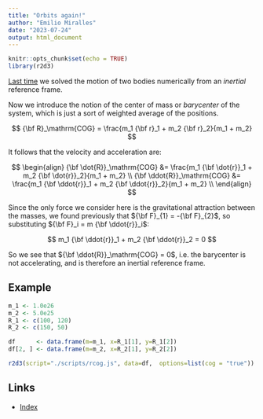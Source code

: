 ```yaml
---
title: "Orbits again!"
author: "Emilio Miralles"
date: "2023-07-24"
output: html_document
---
```


```r
knitr::opts_chunk$set(echo = TRUE)
library(r2d3)
```

[Last time](./orbits.html) we solved the motion of two bodies numerically from an *inertial* reference frame.

Now we introduce the notion of the center of mass or *barycenter* of the system, which is just a sort of weighted average of the positions.

$$
{\bf R}_\mathrm{COG} = \frac{m_1 {\bf r}_1 + m_2 {\bf r}_2}{m_1 + m_2}
$$

It follows that the velocity and acceleration are:

$$
\begin{align}
{\bf \dot{R}}_\mathrm{COG} &= \frac{m_1 {\bf \dot{r}}_1 + m_2 {\bf \dot{r}}_2}{m_1 + m_2} \\
{\bf \ddot{R}}_\mathrm{COG} &= \frac{m_1 {\bf \ddot{r}}_1 + m_2 {\bf \ddot{r}}_2}{m_1 + m_2} \\
\end{align}
$$

Since the only force we consider here is the gravitational attraction between the masses, we found previously that ${\bf F}_{1} = -{\bf F}_{2}$, so substituting ${\bf F}_i = m {\bf \ddot{r}}_i$:

$$
m_1 {\bf \ddot{r}}_1 + m_2 {\bf \ddot{r}}_2 = 0
$$

So we see that ${\bf \ddot{R}}_\mathrm{COG} = 0$, i.e. the barycenter is not accelerating, and is therefore an inertial reference frame.

## Example

```r
m_1 <- 1.0e26
m_2 <- 5.0e25
R_1 <- c(100, 120)
R_2 <- c(150, 50)
```

```r
df      <- data.frame(m=m_1, x=R_1[1], y=R_1[2])
df[2, ] <- data.frame(m=m_2, x=R_2[1], y=R_2[2])
```

```r
r2d3(script="./scripts/rcog.js", data=df,  options=list(cog = "true"))
```

## Links

- [Index](./index.html)
